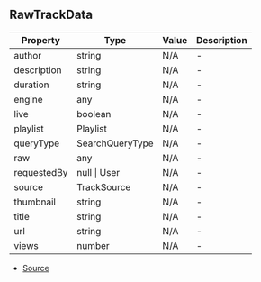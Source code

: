 ## RawTrackData


| Property | Type | Value | Description |
| ----------- | ----------- | ----------- | ----------- |
| author | string | N/A | - |
| description | string | N/A | - |
| duration | string | N/A | - |
| engine | any | N/A | - |
| live | boolean | N/A | - |
| playlist | Playlist | N/A | - |
| queryType | SearchQueryType | N/A | - |
| raw | any | N/A | - |
| requestedBy | null \| User | N/A | - |
| source | TrackSource | N/A | - |
| thumbnail | string | N/A | - |
| title | string | N/A | - |
| url | string | N/A | - |
| views | number | N/A | - |


- [Source](https://github.com/Androz2091/discord-player/blob/e7a50df/packages/discord-player/src/types/types.ts#L83)